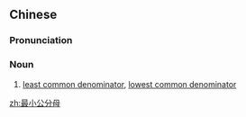 ==Chinese==
{{zh-forms|type=212}}

===Pronunciation===
{{zh-pron
|m=zuìxiǎo gōng fēnmǔ
|cat=n
}}

===Noun===
{{zh-noun}}

# {{lb|zh|mathematics}} [[least common denominator]], [[lowest common denominator]]

[[zh:最小公分母]]